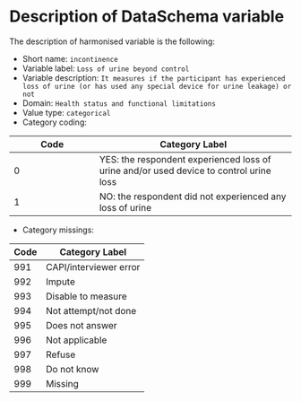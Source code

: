 # Description of DataSchema variable

The description of harmonised variable is the following:

* Short name: `incontinence`
* Variable label: `Loss of urine beyond control`
* Variable description: `It measures if the participant has experienced loss of urine (or has used any special device for urine leakage) or not`
* Domain: `Health status and functional limitations`
* Value type: `categorical`
* Category coding:

**Code** | **Category Label**
-------- | ------------------
0        | YES: the respondent experienced loss of urine and/or used device to control urine loss
1        | NO: the respondent did not experienced any loss of urine

* Category missings: 

**Code** | **Category Label**
----| ------------------
991 | CAPI/interviewer error
992 | Impute
993 | Disable to measure
994 | Not attempt/not done
995 | Does not answer
996 | Not applicable
997 | Refuse
998 | Do not know
999 | Missing


